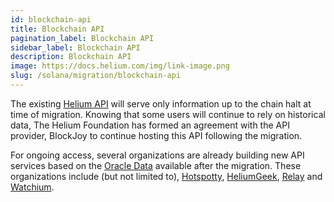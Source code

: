 ```yaml
---
id: blockchain-api
title: Blockchain API
pagination_label: Blockchain API
sidebar_label: Blockchain API
description: Blockchain API
image: https://docs.helium.com/img/link-image.png
slug: /solana/migration/blockchain-api
---
```



The existing [Helium API](/api/blockchain/introduction) will serve only information up to the chain
halt at time of migration. Knowing that some users will continue to rely on historical data, The
Helium Foundation has formed an agreement with the API provider, BlockJoy to continue hosting this
API following the migration.

For ongoing access, several organizations are already building new API services based on the
[Oracle Data](/oracles/oracle-data) available after the migration. These organizations include (but
not limited to), [Hotspotty](https://hotspotty.net/api/), [HeliumGeek](https://heliumgeek.com),
[Relay](https://www.relaydevice.com) and [Watchium](https://watchium.disk91.com).
